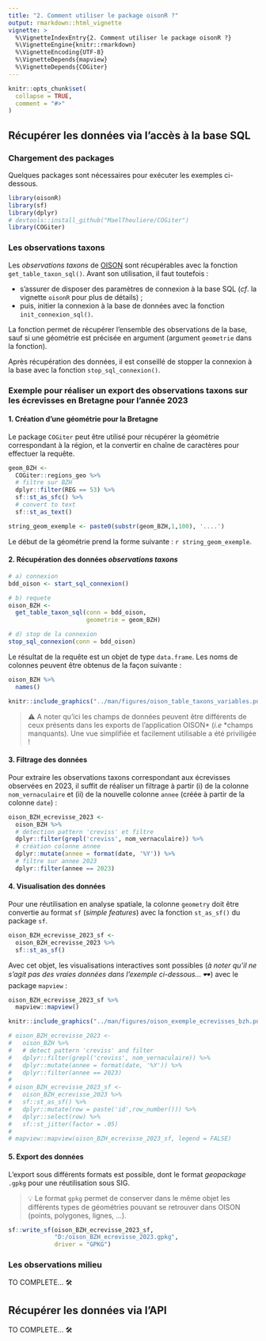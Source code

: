 ```yaml
---
title: "2. Comment utiliser le package oisonR ?"
output: rmarkdown::html_vignette
vignette: >
  %\VignetteIndexEntry{2. Comment utiliser le package oisonR ?}
  %\VignetteEngine{knitr::rmarkdown}
  %\VignetteEncoding{UTF-8}
  %\VignetteDepends{mapview}
  %\VignetteDepends{COGiter}
---
```


```r
knitr::opts_chunk$set(
  collapse = TRUE,
  comment = "#>"
)
```

## Récupérer les données via l'accès à la base SQL

### Chargement des packages

Quelques packages sont nécessaires pour exécuter les exemples ci-dessous.

```r
library(oisonR)
library(sf)
library(dplyr)
# devtools::install_github("MaelTheuliere/COGiter")
library(COGiter)
```

### Les observations taxons

Les *observations taxons* de [OISON](https://oison.ofb.fr/) sont récupérables avec la fonction `get_table_taxon_sql()`. Avant son utilisation, il faut toutefois : 

  - s'assurer de disposer des paramètres de connexion à la base SQL (*cf*. la vignette `oisonR` pour plus de détails) ;
  - puis, initier la connexion à la base de données avec la fonction `init_connexion_sql()`.

La fonction permet de récupérer l'ensemble des observations de la base, sauf si une géométrie est précisée en argument (argument `geometrie` dans la fonction).

Après récupération des données, il est conseillé de stopper la connexion à la base avec la fonction `stop_sql_connexion()`.

### Exemple pour réaliser un export des observations taxons sur les écrevisses en Bretagne pour l'année 2023

#### 1. Création d'une géométrie pour la Bretagne

Le package `COGiter` peut être utilisé pour récupérer la géométrie correspondant à la région, et la convertir en chaîne de caractères pour effectuer la requête.

```r
geom_BZH <-
  COGiter::regions_geo %>%
  # filtre sur BZH
  dplyr::filter(REG == 53) %>%
  sf::st_as_sfc() %>%
  # convert to text
  sf::st_as_text()
```

```r
string_geom_exemple <- paste0(substr(geom_BZH,1,100), '....')
```

Le début de la géométrie prend la forme suivante : 
`r string_geom_exemple`. 

#### 2. Récupération des données *observations taxons*

```r
# a) connexion
bdd_oison <- start_sql_connexion()

# b) requete
oison_BZH <- 
  get_table_taxon_sql(conn = bdd_oison,
                      geometrie = geom_BZH)

# d) stop de la connexion
stop_sql_connexion(conn = bdd_oison)
```

Le résultat de la requête est un objet de type `data.frame`. Les noms de colonnes peuvent être obtenus de la façon suivante :

```r
oison_BZH %>% 
  names()
```

```r
knitr::include_graphics("../man/figures/oison_table_taxons_variables.png")
```

> ⚠️ A noter qu'ici les champs de données peuvent être différents de ceux présents dans les exports de l'application OISON* (*i.e* *champs manquants). Une vue simplifiée et facilement utilisable a été priviligée ! 

####  3. Filtrage des données

Pour extraire les observations taxons correspondant aux écrevisses observées en 2023, il suffit de réaliser un filtrage à partir (i) de la colonne `nom_vernaculaire` et (ii) de la nouvelle colonne `annee` (créée à partir de la colonne `date`) :

```r
oison_BZH_ecrevisse_2023 <-
  oison_BZH %>% 
  # detection pattern 'creviss' et filtre
  dplyr::filter(grepl('creviss', nom_vernaculaire)) %>% 
  # création colonne annee
  dplyr::mutate(annee = format(date, '%Y')) %>% 
  # filtre sur annee 2023
  dplyr::filter(annee == 2023)
```

#### 4. Visualisation des données
  
Pour une réutilisation en analyse spatiale, la colonne `geometry` doit être convertie au format `sf` (*simple features*) avec la fonction `st_as_sf()` du package `sf`.

```r
oison_BZH_ecrevisse_2023_sf <-
  oison_BZH_ecrevisse_2023 %>% 
  sf::st_as_sf()
```

Avec cet objet, les visualisations interactives sont possibles (*à noter qu'il ne s'agit pas des vraies données dans l'exemple ci-dessous...* 🕶) avec le package `mapview` :

```r
oison_BZH_ecrevisse_2023_sf %>% 
  mapview::mapview()
```

```r
knitr::include_graphics("../man/figures/oison_exemple_ecrevisses_bzh.png")
```

```r
# oison_BZH_ecrevisse_2023 <-
#   oison_BZH %>% 
#   # detect pattern 'creviss' and filter
#   dplyr::filter(grepl('creviss', nom_vernaculaire)) %>% 
#   dplyr::mutate(annee = format(date, '%Y')) %>% 
#   dplyr::filter(annee == 2023)
# 
# oison_BZH_ecrevisse_2023_sf <-
#   oison_BZH_ecrevisse_2023 %>% 
#   sf::st_as_sf() %>% 
#   dplyr::mutate(row = paste('id',row_number())) %>% 
#   dplyr::select(row) %>% 
#   sf::st_jitter(factor = .05)
# 
# mapview::mapview(oison_BZH_ecrevisse_2023_sf, legend = FALSE)
```

#### 5. Export des données

L'export sous différents formats est possible, dont le format *geopackage* `.gpkg` pour une réutilisation sous SIG.

> 💡 Le format `gpkg` permet de conserver dans le même objet les différents types de géométries pouvant se retrouver dans OISON (points, polygones, lignes, ...).

```r
sf::write_sf(oison_BZH_ecrevisse_2023_sf, 
             "D:/oison_BZH_ecrevisse_2023.gpkg", 
             driver = "GPKG")
```

### Les observations milieu

TO COMPLETE... 🛠


## Récupérer les données via l'API

TO COMPLETE... 🛠
